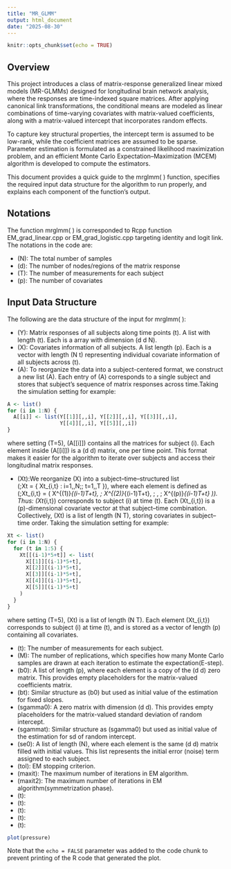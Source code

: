```yaml
---
title: "MR_GLMM"
output: html_document
date: "2025-08-30"
---
```


```r
knitr::opts_chunk$set(echo = TRUE)
```

## Overview

This project introduces a class of matrix-response generalized linear mixed models (MR-GLMMs) designed for longitudinal brain network analysis, where the responses are time-indexed square matrices. After applying canonical link transformations, the conditional means are modeled as linear combinations of time-varying covariates with matrix-valued coefficients, along with a matrix-valued intercept that incorporates random effects.

To capture key structural properties, the intercept term is assumed to be low-rank, while the coefficient matrices are assumed to be sparse. Parameter estimation is formulated as a constrained likelihood maximization problem, and an efficient Monte Carlo Expectation–Maximization (MCEM) algorithm is developed to compute the estimators.

This document provides a quick guide to the mrglmm( ) function, specifies the required input data structure for the algorithm to run properly, and explains each component of the function’s output.


## Notations
The function mrglmm( ) is corresponded to Rcpp function EM_grad_linear.cpp or EM_grad_logistic.cpp targeting identity and logit link. The notations in the code are:

- \(N\): The total number of samples  
- \(d\): The number of nodes/regions of the matrix response  
- \(T\): The number of measurements for each subject  
- \(p\): The number of covariates  

## Input Data Structure
The following are the data structure of the input for mrglmm( ):

- \(Y\): Matrix responses of all subjects along time points \(t\). A list with length \(t\). Each is a array with dimension \(d \times d \times N\).
- \(X\): Covariates information of all subjects. A list length \(p\). Each is a vector with length \(N \times t\) representing individual covariate information of all subjects across \(t\). 
- \(A\): To reorganize the data into a subject-centered format, we construct a new list \(A\). Each entry of \(A\) corresponds to a single subject and stores that subject’s sequence of matrix responses across time.Taking the simulation setting for example:
```r
A <- list()
for (i in 1:N) {
  A[[i]] <- list(Y[[1]][,,i], Y[[2]][,,i], Y[[3]][,,i], 
                 Y[[4]][,,i], Y[[5]][,,i])
}
```
where setting \(T=5\), \(A[[i]]\) contains all the matrices for subject \(i\). Each element inside \(A[[i]]\) is a \(d \times d\) matrix, one per time point. This format makes it easier for the algorithm to iterate over subjects and access their longitudinal matrix responses.

- \(Xt\):We reorganize \(X\) into a subject–time–structured list  
\(\;Xt = \{ Xt_{i,t} : i=1,\ldots,N;\; t=1,\ldots,T \}\),  where each element is defined as \(\;Xt_{i,t} = ( X^{(1)}_{(i-1)T+t}, \; X^{(2)}_{(i-1)T+t}, \; \ldots, \; X^{(p)}_{(i-1)T+t} )\).  Thus:  \(Xt_{i,t}\) corresponds to subject \(i\) at time \(t\). Each \(Xt_{i,t}\) is a \(p\)-dimensional covariate vector at that subject–time combination. Collectively, \(Xt\) is a list of length \(N \times T\), storing covariates in subject–time order. Taking the simulation setting for example:
```r
Xt <- list()
for (i in 1:N) {
  for (t in 1:5) {
    Xt[[(i-1)*5+t]] <- list(
      X[[1]][(i-1)*5+t],
      X[[2]][(i-1)*5+t],
      X[[3]][(i-1)*5+t],
      X[[4]][(i-1)*5+t],
      X[[5]][(i-1)*5+t]
    )
  }
}
```
where setting \(T=5\), \(Xt\) is a list of length \(N \times T\). Each element \(Xt_{i,t}\) corresponds to subject \(i\) at time \(t\), and is stored as a vector of length \(p\) containing all covariates.

- \(t\): The number of measurements for each subject.
- \(M\): The number of replications, which specifies how many Monte Carlo samples are drawn at each iteration to estimate the expectation(E-step).
- \(b0\): A list of length \(p\), where each element is a copy of the \(d \times d\) zero matrix. This provides empty placeholders for the matrix-valued coefficients matrix.  
- \(bt\): Similar structure as \(b0\) but used as initial value of the estimation for fixed slopes.
- \(sgamma0\): A zero matrix with dimension \(d \times d\). This provides empty placeholders for the matrix-valued standard deviation of random intercept. 
- \(sgammat\): Similar structure as \(sgamma0\) but used as initial value of the estimation for sd of random intercept. 
- \(se0\): A list of length \(N\), where each element is the same \(d \times d\) matrix filled with initial values. This list represents the initial error (noise) term assigned to each subject.
- \(tol\): EM stopping criterion.
- \(maxit\): The maximum number of iterations in EM algorithm.
- \(maxit2\): The maximum number of iterations in EM algorithm(symmetrization phase).
- \(t\):
- \(t\):
- \(t\):
- \(t\):
- \(t\):
 


```R
plot(pressure)
```

Note that the `echo = FALSE` parameter was added to the code chunk to prevent printing of the R code that generated the plot.

